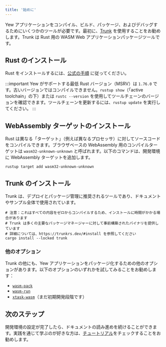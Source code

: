 ```yaml
---
title: '始めに'
---
```


Yew アプリケーションをコンパイル、ビルド、パッケージ、およびデバッグするためにいくつかのツールが必要です。最初に、[Trunk](https://trunkrs.dev/) を使用することをお勧めします。Trunk は Rust 用の WASM Web アプリケーションパッケージツールです。

## Rust のインストール

Rust をインストールするには、[公式の手順](https://www.rust-lang.org/tools/install) に従ってください。

:::important
Yew がサポートする最低 Rust バージョン（MSRV）は `1.76.0` です。古いバージョンではコンパイルできません。`rustup show`（「active toolchain」の下）または `rustc --version` を使用してツールチェーンのバージョンを確認できます。ツールチェーンを更新するには、`rustup update` を実行してください。
:::

## WebAssembly ターゲットのインストール

Rust は異なる「ターゲット」（例えば異なるプロセッサ）に対してソースコードをコンパイルできます。ブラウザベースの WebAssembly 用のコンパイルターゲットは `wasm32-unknown-unknown` と呼ばれます。以下のコマンドは、開発環境に WebAssembly ターゲットを追加します。

```shell
rustup target add wasm32-unknown-unknown
```

## Trunk のインストール

Trunk は、デプロイとパッケージ管理に推奨されるツールであり、ドキュメントやサンプル全体で使用されています。

```shell
# 注意：これはすべての内容をゼロからコンパイルするため、インストールに時間がかかる場合があります
# Trunk は多くの主要なパッケージマネージャーに対して事前構築されたバイナリを提供しています
# 詳細については、https://trunkrs.dev/#install を参照してください
cargo install --locked trunk
```

### 他のオプション

Trunk の他にも、Yew アプリケーションをパッケージ化するための他のオプションがあります。以下のオプションのいずれかを試してみることをお勧めします：

- [`wasm-pack`](https://rustwasm.github.io/wasm-pack/)
- [`wasm-run`](https://github.com/IMI-eRnD-Be/wasm-run)
- [`xtask-wasm`](https://github.com/rustminded/xtask-wasm/)（まだ初期開発段階です）

## 次のステップ

開発環境の設定が完了したら、ドキュメントの読み進めを続けることができます。実践を通じて学ぶのが好きな方は、[チュートリアル](../tutorial)をチェックすることをお勧めします。
